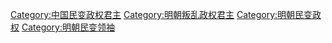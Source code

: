 [[Category:中国民变政权君主|Category:中国民变政权君主]]
[[Category:明朝叛乱政权君主|Category:明朝叛乱政权君主]]
[[Category:明朝民变政权|Category:明朝民变政权]]
[[Category:明朝民变领袖|Category:明朝民变领袖]]